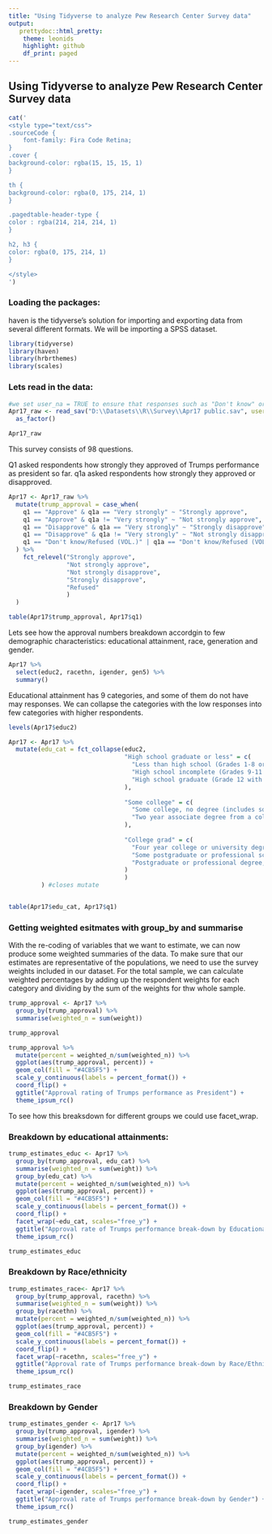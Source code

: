 ```yaml
---
title: "Using Tidyverse to analyze Pew Research Center Survey data"
output: 
   prettydoc::html_pretty:
    theme: leonids
    highlight: github
    df_print: paged
---
```


## Using Tidyverse to analyze Pew Research Center Survey data

```r
cat('
<style type="text/css"> 
.sourceCode { 
    font-family: Fira Code Retina; 
} 
.cover {
background-color: rgba(15, 15, 15, 1)
}

th {
background-color: rgba(0, 175, 214, 1)
}

.pagedtable-header-type {
color : rgba(214, 214, 214, 1)
}

h2, h3 {
color: rgba(0, 175, 214, 1)
}

</style>
')
```



### Loading the packages: 

haven is the tidyverse's solution for importing and exporting data from several different formats. We will be importing a SPSS dataset. 

```r
library(tidyverse)
library(haven)
library(hrbrthemes)
library(scales)
```

### Lets read in the data:

```r
#we set user_na = TRUE to ensure that responses such as "Don't know" or "Refused" aren't automatically converted to missing values.
Apr17_raw <- read_sav("D:\\Datasets\\R\\Survey\\Apr17 public.sav", user_na = TRUE) %>%
  as_factor()

Apr17_raw
```

This survey consists of 98 questions.

Q1 asked respondents how strongly they approved of Trumps performance as president so far.
q1a asked respondents how strongly they approved or disapproved.

```r
Apr17 <- Apr17_raw %>%
  mutate(trump_approval = case_when(
    q1 == "Approve" & q1a == "Very strongly" ~ "Strongly approve",
    q1 == "Approve" & q1a != "Very strongly" ~ "Not strongly approve",
    q1 == "Disapprove" & q1a == "Very strongly" ~ "Strongly disapprove",
    q1 == "Disapprove" & q1a != "Very strongly" ~ "Not strongly disapprove",
    q1 == "Don't know/Refused (VOL.)" | q1a == "Don't know/Refused (VOL.)" ~ "Refused"
  ) %>%
    fct_relevel("Strongly approve",
                "Not strongly approve",
                "Not strongly disapprove",
                "Strongly disapprove",
                "Refused"
                )
  )

table(Apr17$trump_approval, Apr17$q1)
```

Lets see how the approval numbers breakdown accordgin to few demographic characteristics: educational attainment, race, generation and gender.

```r
Apr17 %>%
  select(educ2, racethn, igender, gen5) %>%
  summary()
```

Educational attainment has 9 categories, and some of them do not have may responses. We can collapse the categories with the low responses into few categories with higher respondents.

```r
levels(Apr17$educ2)
```

```r
Apr17 <- Apr17 %>%
  mutate(edu_cat = fct_collapse(educ2,
                                "High school graduate or less" = c(
                                  "Less than high school (Grades 1-8 or no formal schooling)",
                                  "High school incomplete (Grades 9-11 or Grade 12 with NO diploma)",
                                  "High school graduate (Grade 12 with diploma or GED certificate)"
                                ),
                                
                                "Some college" = c(
                                  "Some college, no degree (includes some community college)",
                                  "Two year associate degree from a college or university"
                                ),
                                
                                "College grad" = c(
                                  "Four year college or university degree/Bachelor's degree (e.g., BS, BA, AB)",
                                  "Some postgraduate or professional schooling, no postgraduate degree",
                                  "Postgraduate or professional degree, including master's, doctorate, medical or law degree"
                                )
                                )
         ) #closes mutate


table(Apr17$edu_cat, Apr17$q1)
```

### Getting weighted esitmates with group_by and summarise

With the re-coding of variables that we want to estimate, we can now produce some weighted summaries of the data. To make sure that our estimates are representative of the populations, we need to use the survey weights included in our dataset. For the total sample, we can calculate weighted percentages by adding up the respondent weights for each category and dividing by the sum of the weights for thw whole sample.

```r
trump_approval <- Apr17 %>%
  group_by(trump_approval) %>%
  summarise(weighted_n = sum(weight))

trump_approval
```

```r
trump_approval %>%
  mutate(percent = weighted_n/sum(weighted_n)) %>%
  ggplot(aes(trump_approval, percent)) +
  geom_col(fill = "#4CB5F5") +
  scale_y_continuous(labels = percent_format()) +
  coord_flip() +
  ggtitle("Approval rating of Trumps performance as President") +
  theme_ipsum_rc() 
```

To see how this breaksdown for different groups we could use facet_wrap.

### Breakdown by educational attainments:

```r
trump_estimates_educ <- Apr17 %>%
  group_by(trump_approval, edu_cat) %>%
  summarise(weighted_n = sum(weight)) %>%
  group_by(edu_cat) %>%
  mutate(percent = weighted_n/sum(weighted_n)) %>%
  ggplot(aes(trump_approval, percent)) +
  geom_col(fill = "#4CB5F5") +
  scale_y_continuous(labels = percent_format()) +
  coord_flip() +
  facet_wrap(~edu_cat, scales="free_y") +
  ggtitle("Approval rate of Trumps performance break-down by Educational attainments") +
  theme_ipsum_rc() 

trump_estimates_educ
```

### Breakdown by Race/ethnicity

```r
trump_estimates_race<- Apr17 %>%
  group_by(trump_approval, racethn) %>%
  summarise(weighted_n = sum(weight)) %>%
  group_by(racethn) %>%
  mutate(percent = weighted_n/sum(weighted_n)) %>%
  ggplot(aes(trump_approval, percent)) +
  geom_col(fill = "#4CB5F5") +
  scale_y_continuous(labels = percent_format()) +
  coord_flip() +
  facet_wrap(~racethn, scales="free_y") +
  ggtitle("Approval rate of Trumps performance break-down by Race/Ethnicity") +
  theme_ipsum_rc() 

trump_estimates_race
```

### Breakdown by Gender

```r
trump_estimates_gender <- Apr17 %>%
  group_by(trump_approval, igender) %>%
  summarise(weighted_n = sum(weight)) %>%
  group_by(igender) %>%
  mutate(percent = weighted_n/sum(weighted_n)) %>%
  ggplot(aes(trump_approval, percent)) +
  geom_col(fill = "#4CB5F5") +
  scale_y_continuous(labels = percent_format()) +
  coord_flip() +
  facet_wrap(~igender, scales="free_y") +
  ggtitle("Approval rate of Trumps performance break-down by Gender") +
  theme_ipsum_rc() 

trump_estimates_gender
```


